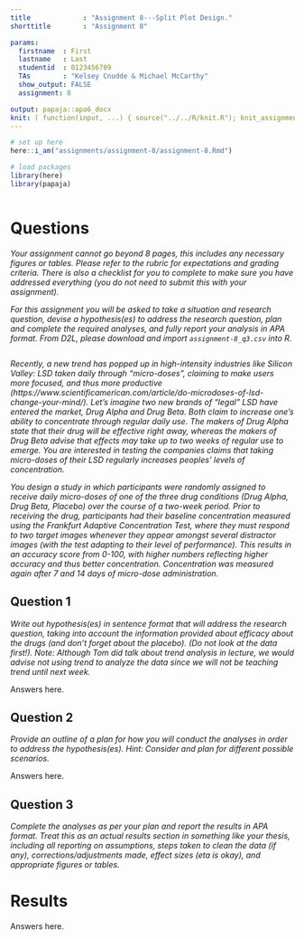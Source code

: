 ```yaml
---
title             : "Assignment 8---Split Plot Design."
shorttitle        : "Assignment 8"

params:
  firstname  : First
  lastname   : Last
  studentid  : 0123456789
  TAs        : "Kelsey Cnudde & Michael McCarthy"
  show_output: FALSE
  assignment: 8

output: papaja::apa6_docx
knit: ( function(input, ...) { source("../../R/knit.R"); knit_assignment(input, ...) })
---
```


```r
# set up here
here::i_am("assignments/assignment-8/assignment-8.Rmd")

# load packages
library(here)
library(papaja)
```

```r
```

# Questions

*Your assignment cannot go beyond 8 pages, this includes any necessary figures or tables. Please refer to the rubric for expectations and grading criteria. There is also a checklist for you to complete to make sure you have addressed everything (you do not need to submit this with your assignment).*

*For this assignment you will be asked to take a situation and research question, devise a hypothesis(es) to address the research question, plan and complete the required analyses, and fully report your analysis in APA format. From D2L, please download and import `assignment-8_q3.csv` into R.*

```r

```

*Recently, a new trend has popped up in high-intensity industries like Silicon Valley: LSD taken daily through “micro-doses”, claiming to make users more focused, and thus more productive (https://www.scientificamerican.com/article/do-microdoses-of-lsd-change-your-mind/). Let’s imagine two new brands of “legal” LSD have entered the market, Drug Alpha and Drug Beta. Both claim to increase one’s ability to concentrate through regular daily use. The makers of Drug Alpha state that their drug will be effective right away, whereas the makers of Drug Beta advise that effects may take up to two weeks of regular use to emerge. You are interested in testing the companies claims that taking micro-doses of their LSD regularly increases peoples’ levels of concentration.*

*You design a study in which participants were randomly assigned to receive daily micro-doses of one of the three drug conditions (Drug Alpha, Drug Beta, Placebo) over the course of a two-week period. Prior to receiving the drug, participants had their baseline concentration measured using the Frankfurt Adaptive Concentration Test, where they must respond to two target images whenever they appear amongst several distractor images (with the test adapting to their level of performance). This results in an accuracy score from 0-100, with higher numbers reflecting higher accuracy and thus better concentration. Concentration was measured again after 7 and 14 days of micro-dose administration.*

## Question 1

*Write out hypothesis(es) in sentence format that will address the research question, taking into account the information provided about efficacy about the drugs (and don’t forget about the placebo). (Do not look at the data first!). Note: Although Tom did talk about trend analysis in lecture, we would advise not using trend to analyze the data since we will not be teaching trend until next week.*

Answers here.

\newpage

## Question 2

*Provide an outline of a plan for how you will conduct the analyses in order to address the hypothesis(es). Hint: Consider and plan for different possible scenarios.*

Answers here.

\newpage

## Question 3

*Complete the analyses as per your plan and report the results in APA format. Treat this as an actual results section in something like your thesis, including all reporting on assumptions, steps taken to clean the data (if any), corrections/adjustments made, effect sizes (eta is okay), and appropriate figures or tables.*

# Results

Answers here.
